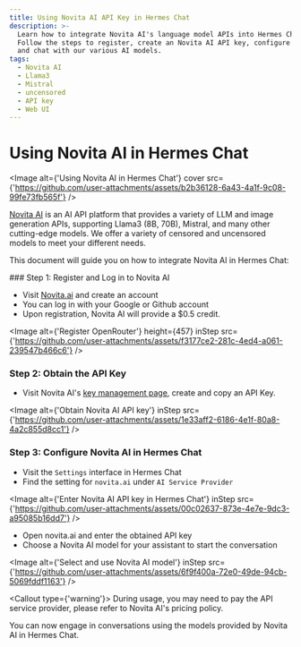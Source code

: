 ```yaml
---
title: Using Novita AI API Key in Hermes Chat
description: >-
  Learn how to integrate Novita AI's language model APIs into Hermes Chat.
  Follow the steps to register, create an Novita AI API key, configure settings,
  and chat with our various AI models.
tags:
  - Novita AI
  - Llama3
  - Mistral
  - uncensored
  - API key
  - Web UI
---
```


# Using Novita AI in Hermes Chat

<Image alt={'Using Novita AI in Hermes Chat'} cover src={'https://github.com/user-attachments/assets/b2b36128-6a43-4a1f-9c08-99fe73fb565f'} />

[Novita AI](https://novita.ai/) is an AI API platform that provides a variety of LLM and image generation APIs, supporting Llama3 (8B, 70B), Mistral, and many other cutting-edge models. We offer a variety of censored and uncensored models to meet your different needs.

This document will guide you on how to integrate Novita AI in Hermes Chat:

<Steps>
  ### Step 1: Register and Log in to Novita AI

  - Visit [Novita.ai](https://novita.ai/) and create an account
  - You can log in with your Google or Github account
  - Upon registration, Novita AI will provide a $0.5 credit.

  <Image alt={'Register OpenRouter'} height={457} inStep src={'https://github.com/user-attachments/assets/f3177ce2-281c-4ed4-a061-239547b466c6'} />

  ### Step 2: Obtain the API Key

  - Visit Novita AI's [key management page](https://novita.ai/dashboard/key), create and copy an API Key.

  <Image alt={'Obtain Novita AI API key'} inStep src={'https://github.com/user-attachments/assets/1e33aff2-6186-4e1f-80a8-4a2c855d8cc1'} />

  ### Step 3: Configure Novita AI in Hermes Chat

  - Visit the `Settings` interface in Hermes Chat
  - Find the setting for `novita.ai` under `AI Service Provider`

  <Image alt={'Enter Novita AI API key in Hermes Chat'} inStep src={'https://github.com/user-attachments/assets/00c02637-873e-4e7e-9dc3-a95085b16dd7'} />

  - Open novita.ai and enter the obtained API key
  - Choose a Novita AI model for your assistant to start the conversation

  <Image alt={'Select and use Novita AI model'} inStep src={'https://github.com/user-attachments/assets/6f9f400a-72e0-49de-94cb-5069fddf1163'} />

  <Callout type={'warning'}>
    During usage, you may need to pay the API service provider, please refer to Novita AI's pricing
    policy.
  </Callout>
</Steps>

You can now engage in conversations using the models provided by Novita AI in Hermes Chat.
